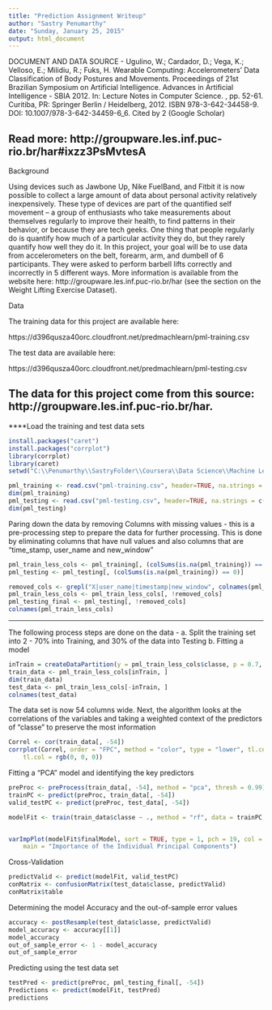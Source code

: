 ```yaml
---
title: "Prediction Assignment Writeup"
author: "Sastry Penumarthy"
date: "Sunday, January 25, 2015"
output: html_document
---
```

DOCUMENT AND DATA SOURCE -
Ugulino, W.; Cardador, D.; Vega, K.; Velloso, E.; Milidiu, R.; Fuks, H. Wearable Computing: Accelerometers' Data Classification of Body Postures and Movements. Proceedings of 21st Brazilian Symposium on Artificial Intelligence. Advances in Artificial Intelligence - SBIA 2012. In: Lecture Notes in Computer Science. , pp. 52-61. Curitiba, PR: Springer Berlin / Heidelberg, 2012. ISBN 978-3-642-34458-9. DOI: 10.1007/978-3-642-34459-6_6.
Cited by 2 (Google Scholar)

Read more: http://groupware.les.inf.puc-rio.br/har#ixzz3PsMvtesA
---
Background

Using devices such as Jawbone Up, Nike FuelBand, and Fitbit it is now possible to collect a large amount of data about personal activity relatively inexpensively. These type of devices are part of the quantified self movement – a group of enthusiasts who take measurements about themselves regularly to improve their health, to find patterns in their behavior, or because they are tech geeks. One thing that people regularly do is quantify how much of a particular activity they do, but they rarely quantify how well they do it. In this project, your goal will be to use data from accelerometers on the belt, forearm, arm, and dumbell of 6 participants. They were asked to perform barbell lifts correctly and incorrectly in 5 different ways. More information is available from the website here: http://groupware.les.inf.puc-rio.br/har (see the section on the Weight Lifting Exercise Dataset). 


Data 

The training data for this project are available here: 

https://d396qusza40orc.cloudfront.net/predmachlearn/pml-training.csv

The test data are available here: 

https://d396qusza40orc.cloudfront.net/predmachlearn/pml-testing.csv

The data for this project come from this source: http://groupware.les.inf.puc-rio.br/har.
---
****Load the training and test data sets
```r
install.packages("caret")
install.packages("corrplot")
library(corrplot)
library(caret)
setwd("C:\\Penumarthy\\SastryFolder\\Coursera\\Data Science\\Machine Learning")

pml_training <- read.csv("pml-training.csv", header=TRUE, na.strings = c("NA", ""))
dim(pml_training)
pml_testing <- read.csv("pml-testing.csv", header=TRUE, na.strings = c("NA", ""))
dim(pml_testing)
```

Paring down the data by removing Columns with missing values - this is a pre-processing step to prepare the data for further processing. This is done by eliminating columns that have null values and also columns that are "time_stamp, user_name and new_window"
```r
pml_train_less_cols <- pml_training[, (colSums(is.na(pml_training)) == 0)]
pml_testing <- pml_testing[, (colSums(is.na(pml_training)) == 0)]

removed_cols <- grepl("X|user_name|timestamp|new_window", colnames(pml_train_less_cols))
pml_train_less_cols <- pml_train_less_cols[, !removed_cols]
pml_testing_final <- pml_testing[, !removed_cols]
colnames(pml_train_less_cols)
```
---
The following process steps are done on the data -
a. Split the training set into 2 - 70% into Training, and 30% of the data into Testing
b. Fitting a model
```r
inTrain = createDataPartition(y = pml_train_less_cols$classe, p = 0.7, list = FALSE)
train_data <- pml_train_less_cols[inTrain, ]
dim(train_data)
test_data <- pml_train_less_cols[-inTrain, ]
colnames(test_data)
```
The data set is now 54 columns wide. Next, the algorithm looks at the correlations of the variables and taking a weighted context of the predictors of "classe" to preserve the most information

```r
Correl <- cor(train_data[, -54])
corrplot(Correl, order = "FPC", method = "color", type = "lower", tl.cex = 0.8, 
    tl.col = rgb(0, 0, 0))
```

Fitting a "PCA" model and identifying the key predictors
```r
preProc <- preProcess(train_data[, -54], method = "pca", thresh = 0.99)
trainPC <- predict(preProc, train_data[, -54])
valid_testPC <- predict(preProc, test_data[, -54])

modelFit <- train(train_data$classe ~ ., method = "rf", data = trainPC, trControl = trainControl(method = "cv", number = 4), importance = TRUE)


varImpPlot(modelFit$finalModel, sort = TRUE, type = 1, pch = 19, col = 1, cex = 1, 
    main = "Importance of the Individual Principal Components")
```

Cross-Validation
```r
predictValid <- predict(modelFit, valid_testPC)
conMatrix <- confusionMatrix(test_data$classe, predictValid)
conMatrix$table
```

Determining the model Accuracy and the out-of-sample error values
```r
accuracy <- postResample(test_data$classe, predictValid)
model_accuracy <- accuracy[[1]]
model_accuracy
out_of_sample_error <- 1 - model_accuracy
out_of_sample_error
```

Predicting using the test data set
```r
testPred <- predict(preProc, pml_testing_final[, -54])
Predictions <- predict(modelFit, testPred)
predictions
```
